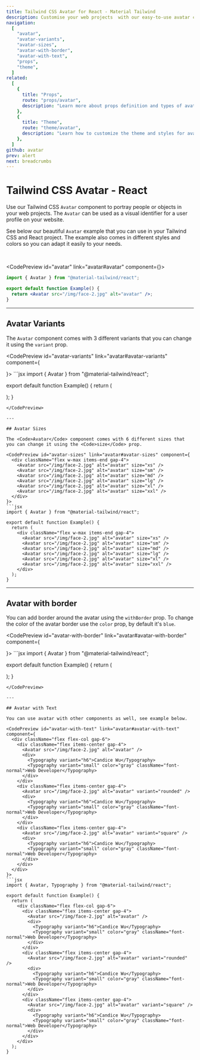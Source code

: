 ```yaml
---
title: Tailwind CSS Avatar for React - Material Tailwind
description: Customise your web projects  with our easy-to-use avatar component for Tailwind CSS and React using Material Design guidelines.
navigation:
  [
    "avatar",
    "avatar-variants",
    "avatar-sizes",
    "avatar-with-border",
    "avatar-with-text",
    "props",
    "theme",
  ]
related:
  [
    {
      title: "Props",
      route: "props/avatar",
      description: "Learn more about props definition and types of avatar component.",
    },
    {
      title: "Theme",
      route: "theme/avatar",
      description: "Learn how to customize the theme and styles for avatar component.",
    },
  ]
github: avatar
prev: alert
next: breadcrumbs
---
```


# Tailwind CSS Avatar - React

Use our Tailwind CSS <Code>Avatar</Code> component to portray people or objects in your web projects. The <Code>Avatar</Code> can be used as a visual identifier for a user profile on your website.

See below our beautiful <Code>Avatar</Code> example that you can use in your Tailwind CSS and React project. The example also comes in different styles and colors so you can adapt it easily to your needs.

<br />

<CodePreview id="avatar" link="avatar#avatar" component={<Avatar src="/img/face-2.jpg" alt="avatar" />}>
```jsx
import { Avatar } from "@material-tailwind/react";

export default function Example() {
  return <Avatar src="/img/face-2.jpg" alt="avatar" />;
}
```
</CodePreview>

---

## Avatar Variants

The <Code>Avatar</Code> component comes with 3 different variants that you can change it using the <Code>variant</Code> prop.

<CodePreview id="avatar-variants" link="avatar#avatar-variants" component={
  <div className="flex gap-4">
    <Avatar src="/img/face-2.jpg" alt="avatar" />
    <Avatar src="/img/face-2.jpg" alt="avatar" variant="rounded" />
    <Avatar src="/img/face-2.jpg" alt="avatar" variant="square" />
  </div>
}>
```jsx
import { Avatar } from "@material-tailwind/react";

export default function Example() {
  return (
    <div className="flex gap-4">
      <Avatar src="/img/face-2.jpg" alt="avatar" />
      <Avatar src="/img/face-2.jpg" alt="avatar" variant="rounded" />
      <Avatar src="/img/face-2.jpg" alt="avatar" variant="square" />
    </div>
  );
}
```
</CodePreview>

---

## Avatar Sizes

The <Code>Avatar</Code> component comes with 6 different sizes that you can change it using the <Code>size</Code> prop.

<CodePreview id="avatar-sizes" link="avatar#avatar-sizes" component={
  <div className="flex w-max items-end gap-4">
    <Avatar src="/img/face-2.jpg" alt="avatar" size="xs" />
    <Avatar src="/img/face-2.jpg" alt="avatar" size="sm" />
    <Avatar src="/img/face-2.jpg" alt="avatar" size="md" />
    <Avatar src="/img/face-2.jpg" alt="avatar" size="lg" />
    <Avatar src="/img/face-2.jpg" alt="avatar" size="xl" />
    <Avatar src="/img/face-2.jpg" alt="avatar" size="xxl" />
  </div>
}>
```jsx
import { Avatar } from "@material-tailwind/react";

export default function Example() {
  return (
    <div className="flex w-max items-end gap-4">
      <Avatar src="/img/face-2.jpg" alt="avatar" size="xs" />
      <Avatar src="/img/face-2.jpg" alt="avatar" size="sm" />
      <Avatar src="/img/face-2.jpg" alt="avatar" size="md" />
      <Avatar src="/img/face-2.jpg" alt="avatar" size="lg" />
      <Avatar src="/img/face-2.jpg" alt="avatar" size="xl" />
      <Avatar src="/img/face-2.jpg" alt="avatar" size="xxl" />
    </div>
  );
}
```
</CodePreview>

---

## Avatar with border

You can add border around the avatar using the <Code>withBorder</Code> prop. To change the color of the avatar border use the <Code>color</Code> prop, by default it's <Code>blue</Code>.

<CodePreview id="avatar-with-border" link="avatar#avatar-with-border" component={
  <div className="flex gap-4">
    <Avatar src="/img/face-2.jpg" alt="avatar" withBorder={true} className="p-0.5" />
    <Avatar src="/img/face-2.jpg" alt="avatar" variant="rounded" withBorder={true} color="green" className="p-0.5" />
    <Avatar src="/img/face-2.jpg" alt="avatar" variant="square" withBorder={true} color="pink" className="p-0.5" />
  </div>
}>
```jsx
import { Avatar } from "@material-tailwind/react";

export default function Example() {
  return (
    <div className="flex gap-4">
      <Avatar src="/img/face-2.jpg" alt="avatar" withBorder={true} className="p-0.5" />
      <Avatar src="/img/face-2.jpg" alt="avatar" variant="rounded" withBorder={true} color="green" className="p-0.5" />
      <Avatar src="/img/face-2.jpg" alt="avatar" variant="square" withBorder={true} color="pink" className="p-0.5" />
    </div>
  );
}
```
</CodePreview>

---

## Avatar with Text

You can use avatar with other components as well, see example below.

<CodePreview id="avatar-with-text" link="avatar#avatar-with-text" component={
  <div className="flex flex-col gap-6">
    <div className="flex items-center gap-4">
      <Avatar src="/img/face-2.jpg" alt="avatar" />
      <div>
        <Typography variant="h6">Candice Wu</Typography>
        <Typography variant="small" color="gray" className="font-normal">Web Developer</Typography>
      </div>
    </div> 
    <div className="flex items-center gap-4">
      <Avatar src="/img/face-2.jpg" alt="avatar" variant="rounded" />
      <div>
        <Typography variant="h6">Candice Wu</Typography>
        <Typography variant="small" color="gray" className="font-normal">Web Developer</Typography>
      </div>
    </div> 
    <div className="flex items-center gap-4">
      <Avatar src="/img/face-2.jpg" alt="avatar" variant="square" />
      <div>
        <Typography variant="h6">Candice Wu</Typography>
        <Typography variant="small" color="gray" className="font-normal">Web Developer</Typography>
      </div>
    </div> 
  </div>
}>
```jsx
import { Avatar, Typography } from "@material-tailwind/react";

export default function Example() {
  return (
    <div className="flex flex-col gap-6">
      <div className="flex items-center gap-4">
        <Avatar src="/img/face-2.jpg" alt="avatar" />
        <div>
          <Typography variant="h6">Candice Wu</Typography>
          <Typography variant="small" color="gray" className="font-normal">Web Developer</Typography>
        </div>
      </div> 
      <div className="flex items-center gap-4">
        <Avatar src="/img/face-2.jpg" alt="avatar" variant="rounded" />
        <div>
          <Typography variant="h6">Candice Wu</Typography>
          <Typography variant="small" color="gray" className="font-normal">Web Developer</Typography>
        </div>
      </div> 
      <div className="flex items-center gap-4">
        <Avatar src="/img/face-2.jpg" alt="avatar" variant="square" />
        <div>
          <Typography variant="h6">Candice Wu</Typography>
          <Typography variant="small" color="gray" className="font-normal">Web Developer</Typography>
        </div>
      </div> 
    </div>
  );
}
```
</CodePreview>

<span id="props" className="scroll-mt-48" />
<span id="theme" className="scroll-mt-48" />
